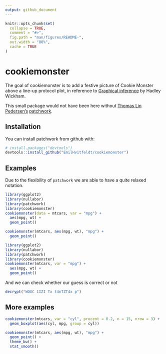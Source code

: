 ```yaml
---
output: github_document
---
```


<!-- README.md is generated from README.Rmd. Please edit that file -->

```r
knitr::opts_chunk$set(
  collapse = TRUE,
  comment = "#>",
  fig.path = "man/figures/README-",
  out.width = "80%",
  cache = TRUE
)
```
# cookiemonster

The goal of cookiemonster is to add a festive picture of Cookie Monster above a  line-up protocol plot, in reference to [Graphical inference](https://www.youtube.com/watch?v=rEHKm3Z1zUE) by Hadley Wickham.  

This small package would not have been here without [Thomas Lin Pedersen's](https://twitter.com/thomasp85) [patchwork](https://github.com/thomasp85/patchwork). 
 
## Installation

You can install patchwork from github with:

```r
# install.packages("devtools")
devtools::install_github("EmilHvitfeldt/cookiemonster")
```

## Examples

Due to the flexibility of `patchwork` we are able to have a quite relaxed notation.

```r
library(ggplot2)
library(nullabor)
library(patchwork)
library(cookiemonster)
cookiemonster(data = mtcars, var = "mpg") +
  aes(mpg, wt) +
  geom_point()

cookiemonster(mtcars, aes(mpg, wt), "mpg") +
  geom_point()
```

```r
library(ggplot2)
library(nullabor)
library(patchwork)
library(cookiemonster)
cookiemonster(mtcars, var = "mpg") +
  aes(mpg, wt) +
  geom_point()
```

And we can check whether our guess is correct or not

```r
decrypt("WOXC 1IZI Tx t4nTZT4x p")
```

## More examples

```r
cookiemonster(mtcars, var = "cyl", procent = 0.2, n = 15, nrow = 3) +
  geom_boxplot(aes(cyl, mpg, group = cyl))
```

```r
cookiemonster(mtcars, aes(mpg, wt), "mpg") +
  geom_point() +
  theme_bw() +
  stat_smooth()
```
